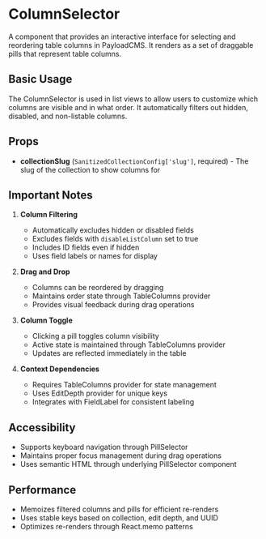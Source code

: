# ColumnSelector

A component that provides an interactive interface for selecting and reordering table columns in PayloadCMS. It renders as a set of draggable pills that represent table columns.

## Basic Usage

The ColumnSelector is used in list views to allow users to customize which columns are visible and in what order. It automatically filters out hidden, disabled, and non-listable columns.

## Props

- **collectionSlug** (`SanitizedCollectionConfig['slug']`, required) - The slug of the collection to show columns for

## Important Notes

1. **Column Filtering**

   - Automatically excludes hidden or disabled fields
   - Excludes fields with `disableListColumn` set to true
   - Includes ID fields even if hidden
   - Uses field labels or names for display

2. **Drag and Drop**

   - Columns can be reordered by dragging
   - Maintains order state through TableColumns provider
   - Provides visual feedback during drag operations

3. **Column Toggle**

   - Clicking a pill toggles column visibility
   - Active state is maintained through TableColumns provider
   - Updates are reflected immediately in the table

4. **Context Dependencies**
   - Requires TableColumns provider for state management
   - Uses EditDepth provider for unique keys
   - Integrates with FieldLabel for consistent labeling

## Accessibility

- Supports keyboard navigation through PillSelector
- Maintains proper focus management during drag operations
- Uses semantic HTML through underlying PillSelector component

## Performance

- Memoizes filtered columns and pills for efficient re-renders
- Uses stable keys based on collection, edit depth, and UUID
- Optimizes re-renders through React.memo patterns
